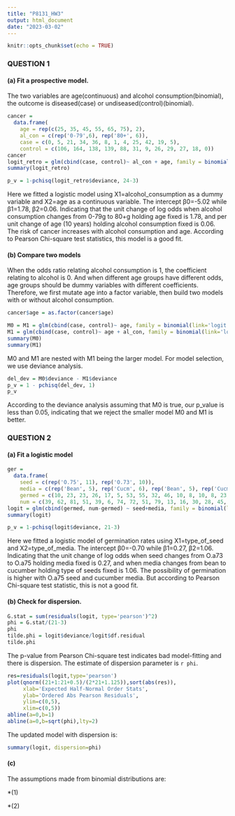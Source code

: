 ```yaml
---
title: "P8131_HW3"
output: html_document
date: "2023-03-02"
---
```


```r
knitr::opts_chunk$set(echo = TRUE)
```

### QUESTION 1

#### (a) Fit a prospective model.

The two variables are age(continuous) and alcohol consumption(binomial), the outcome is diseased(case) or undiseased(control)(binomial).

```r
cancer = 
  data.frame(
    age = rep(c(25, 35, 45, 55, 65, 75), 2),
    al_con = c(rep('0-79',6), rep('80+', 6)),
    case = c(0, 5, 21, 34, 36, 8, 1, 4, 25, 42, 19, 5),
    control = c(106, 164, 138, 139, 88, 31, 9, 26, 29, 27, 18, 0))
cancer
logit_retro = glm(cbind(case, control)~ al_con + age, family = binomial(link='logit'), data = cancer)
summary(logit_retro)

p_v = 1-pchisq(logit_retro$deviance, 24-3)
```
Here we fitted a logistic model using X1=alcohol_consumption as a dummy variable and X2=age as a continuous variable. The intercept β0=-5.02 while β1=1.78, β2=0.06. Indicating that the unit change of log odds when alcohol consumption changes from 0-79g to 80+g holding age fixed is 1.78, and per unit change of age (10 years) holding alcohol consumption fixed is 0.06. The risk of cancer increases with alcohol consumption and age. According to Pearson Chi-square test statistics, this model is a good fit.

#### (b) Compare two models

When the odds ratio relating alcohol consumption is 1, the coefficient relating to alcohol is 0. And when different age groups have different odds, age groups should be dummy variables with different coefficients. Therefore, we first mutate age into a factor variable, then build two models with or without alcohol consumption.

```r
cancer$age = as.factor(cancer$age)

M0 = M1 = glm(cbind(case, control)~ age, family = binomial(link='logit'), data = cancer)
M1 = glm(cbind(case, control)~ age + al_con, family = binomial(link='logit'), data = cancer)
summary(M0)
summary(M1)
```
M0 and M1 are nested with M1 being the larger model. For model selection, we use deviance analysis.

```r
del_dev = M0$deviance - M1$deviance
p_v = 1 - pchisq(del_dev, 1)
p_v
```

According to the deviance analysis assuming that M0 is true, our p_value is less than 0.05, indicating that we reject the smaller model M0 and M1 is better.


### QUESTION 2

#### (a) Fit a logistic model

```r
ger = 
  data.frame(
    seed = c(rep('O.75', 11), rep('O.73', 10)),
    media = c(rep('Bean', 5), rep('Cucm', 6), rep('Bean', 5), rep('Cucm', 5)),
    germed = c(10, 23, 23, 26, 17, 5, 53, 55, 32, 46, 10, 8, 10, 8, 23, 0, 3, 22, 15, 32, 3),
    num = c(39, 62, 81, 51, 39, 6, 74, 72, 51, 79, 13, 16, 30, 28, 45, 4, 12, 41, 30, 51, 7))
logit = glm(cbind(germed, num-germed) ~ seed+media, family = binomial(link='logit'), data = ger)
summary(logit)

p_v = 1-pchisq(logit$deviance, 21-3)
```
Here we fitted a logistic model of germination rates using X1=type_of_seed and X2=type_of_media. The intercept β0=-0.70 while β1=0.27, β2=1.06. Indicating that the unit change of log odds when seed changes from O.a73 to O.a75 holding media fixed is 0.27, and when media changes from bean to cucumber holding type of seeds fixed is 1.06. The possibility of germination is higher with O.a75 seed and cucumber media. But according to Pearson Chi-square test statistic, this is not a good fit.

#### (b) Check for dispersion.

```r
G.stat = sum(residuals(logit, type='pearson')^2)
phi = G.stat/(21-3)
phi
tilde.phi = logit$deviance/logit$df.residual
tilde.phi
```

The p-value from Pearson Chi-square test indicates bad model-fitting and there is dispersion. The estimate of dispersion parameter is `r phi`.

```r
res=residuals(logit,type='pearson')
plot(qnorm((21+1:21+0.5)/(2*21+1.125)),sort(abs(res)),
     xlab='Expected Half-Normal Order Stats',
     ylab='Ordered Abs Pearson Residuals', 
     ylim=c(0,5),
     xlim=c(0,5))
abline(a=0,b=1)
abline(a=0,b=sqrt(phi),lty=2)
```
The updated model with dispersion is:

```r
summary(logit, dispersion=phi)
```

#### (c)

The assumptions made from binomial distributions are:

*(1)

*(2)
